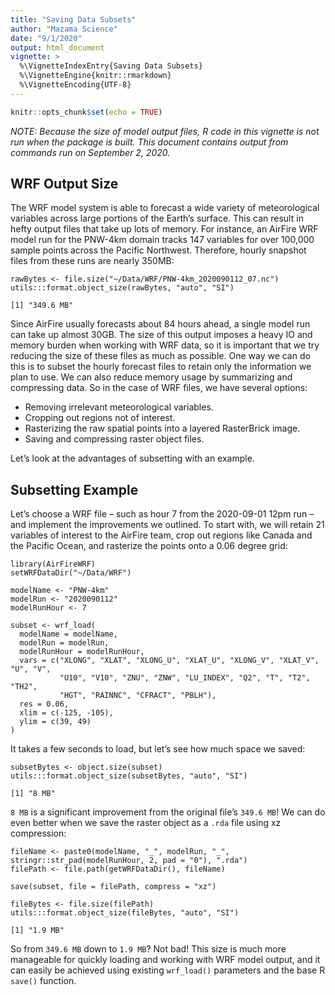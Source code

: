 ```yaml
---
title: "Saving Data Subsets"
author: "Mazama Science"
date: "9/1/2020"
output: html_document
vignette: >
  %\VignetteIndexEntry{Saving Data Subsets}
  %\VignetteEngine{knitr::rmarkdown}
  %\VignetteEncoding{UTF-8}
---
```


```r
knitr::opts_chunk$set(echo = TRUE)
```

_NOTE: Because the size of model output files, R code in this vignette is not 
run when the package is built. This document contains output from commands run 
on September 2, 2020._

## WRF Output Size

The WRF model system is able to forecast a wide variety of meteorological 
variables across large portions of the Earth's surface. This can result in hefty
output files that take up lots of memory. For instance, an AirFire WRF model run
for the PNW-4km domain tracks 147 variables for over 100,000 sample points 
across the Pacific Northwest. Therefore, hourly snapshot files from these runs 
are nearly 350MB:

```
rawBytes <- file.size("~/Data/WRF/PNW-4km_2020090112_07.nc")
utils:::format.object_size(rawBytes, "auto", "SI")
```

```
[1] "349.6 MB"
```

Since AirFire usually forecasts about 84 hours ahead, a single model run can 
take up almost 30GB. The size of this output imposes a heavy IO and memory 
burden when working with WRF data, so it is important that we try reducing the 
size of these files as much as possible. One way we can do this is to subset the
hourly forecast files to retain only the information we plan to use. We can also
reduce memory usage by summarizing and compressing data. So in the case of WRF
files, we have several options:

* Removing irrelevant meteorological variables.
* Cropping out regions not of interest.
* Rasterizing the raw spatial points into a layered RasterBrick image.
* Saving and compressing raster object files.

Let's look at the advantages of subsetting with an example.

## Subsetting Example

Let's choose a WRF file -- such as hour 7 from the 2020-09-01 12pm run -- and 
implement the improvements we outlined. To start with, we will retain 21 
variables of interest to the AirFire team, crop out regions like Canada and
the Pacific Ocean, and rasterize the points onto a 0.06 degree grid:

```
library(AirFireWRF)
setWRFDataDir("~/Data/WRF")

modelName <- "PNW-4km"
modelRun <- "2020090112"
modelRunHour <- 7

subset <- wrf_load(
  modelName = modelName,
  modelRun = modelRun,
  modelRunHour = modelRunHour,
  vars = c("XLONG", "XLAT", "XLONG_U", "XLAT_U", "XLONG_V", "XLAT_V", "U", "V",
           "U10", "V10", "ZNU", "ZNW", "LU_INDEX", "Q2", "T", "T2", "TH2", 
           "HGT", "RAINNC", "CFRACT", "PBLH"),
  res = 0.06,
  xlim = c(-125, -105),
  ylim = c(39, 49)
)
```

It takes a few seconds to load, but let's see how much space we saved:

```
subsetBytes <- object.size(subset)
utils:::format.object_size(subsetBytes, "auto", "SI")
```

```
[1] "8 MB"
```

`8 MB` is a significant improvement from the original file's `349.6 MB`! We 
can do even better when we save the raster object as a `.rda` file using xz 
compression:

```
fileName <- paste0(modelName, "_", modelRun, "_", stringr::str_pad(modelRunHour, 2, pad = "0"), ".rda")
filePath <- file.path(getWRFDataDir(), fileName)

save(subset, file = filePath, compress = "xz")

fileBytes <- file.size(filePath)
utils:::format.object_size(fileBytes, "auto", "SI")
```

```
[1] "1.9 MB"
```

So from `349.6 MB` down to `1.9 MB`? Not bad! This size is much more manageable 
for quickly loading and working with WRF model output, and it can easily be 
achieved using existing `wrf_load()` parameters and the base R `save()` 
function.